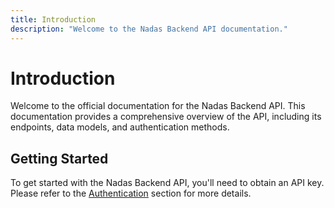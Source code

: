 ```yaml
---
title: Introduction
description: "Welcome to the Nadas Backend API documentation."
---
```


# Introduction

Welcome to the official documentation for the Nadas Backend API. This documentation provides a comprehensive overview of the API, including its endpoints, data models, and authentication methods.

## Getting Started

To get started with the Nadas Backend API, you'll need to obtain an API key. Please refer to the [Authentication](/authentication) section for more details.
